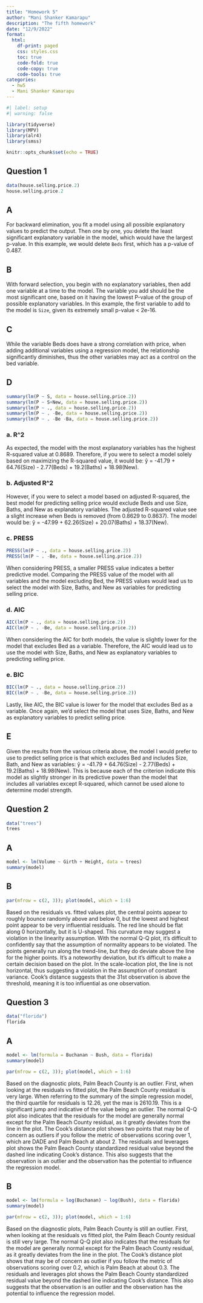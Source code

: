 ```yaml
---
title: "Homework 5"
author: "Mani Shanker Kamarapu"
description: "The fifth homework"
date: "12/9/2022"
format:
  html:
    df-print: paged
    css: styles.css
    toc: true
    code-fold: true
    code-copy: true
    code-tools: true
categories:
  - hw5
  - Mani Shanker Kamarapu
---
```


```r
#| label: setup
#| warning: false

library(tidyverse)
library(MPV)
library(alr4)
library(smss)

knitr::opts_chunk$set(echo = TRUE)
```

## Question 1

```r
data(house.selling.price.2)
house.selling.price.2
```

## A

For backward elimination, you fit a model using all possible explanatory values to predict the output. Then
one by one, you delete the least significant explanatory variable in the model, which would have the largest
p-value. In this example, we would delete `Beds` first, which has a p-value of 0.487.

## B

With forward selection, you begin with no explanatory variables, then add one variable at a time to the model.
The variable you add should be the most significant one, based on it having the lowest P-value of the group of
possible explanatory variables. In this example, the first variable to add to the model is `Size`, given its
extremely small p-value < 2e-16.

## C

While the variable Beds does have a strong correlation with price, when adding additional variables using a
regression model, the relationship significantly diminishes, thus the other variables may act as a control on
the bed variable.

## D

```r
summary(lm(P ~ S, data = house.selling.price.2))
summary(lm(P ~ S+New, data = house.selling.price.2))
summary(lm(P ~ ., data = house.selling.price.2))
summary(lm(P ~ . -Be, data = house.selling.price.2))
summary(lm(P ~ . -Be -Ba, data = house.selling.price.2))
```

### a. R^2

As expected, the model with the most explanatory variables has the highest R-squared value at 0.8689. Therefore, if you were to select a model solely based on maximizing the R-squared value, it would be: ŷ = -41.79 + 64.76(Size) - 2.77(Beds) + 19.2(Baths) + 18.98(New).

### b. Adjusted R^2

However, if you were to select a model based on adjusted R-squared, the best model for predicting selling price would exclude Beds and use Size, Baths, and New as explanatory variables. The adjusted R-squared value see a slight increase when Beds is removed (from 0.8629 to 0.8637). The model would be: ŷ  = -47.99 + 62.26(Size) + 20.07(Baths) + 18.37(New).

### c. PRESS

```r
PRESS(lm(P ~ ., data = house.selling.price.2))
PRESS(lm(P ~ . -Be, data = house.selling.price.2))
```

When considering PRESS, a smaller PRESS value indicates a better predictive model. Comparing the PRESS value of the model with all variables and the model excluding Bed, the PRESS values would lead us to select the model with Size, Baths, and New as variables for predicting selling price.

### d. AIC

```r
AIC(lm(P ~ ., data = house.selling.price.2))
AIC(lm(P ~ . -Be, data = house.selling.price.2))
```

When considering the AIC for both models, the value is slightly lower for the model that excludes Bed as a variable. Therefore, the AIC would lead us to use the model with Size, Baths, and New as explanatory variables to predicting selling price.

### e. BIC

```r
BIC(lm(P ~ ., data = house.selling.price.2))
BIC(lm(P ~ . -Be, data = house.selling.price.2))
```

Lastly, like AIC, the BIC value is lower for the model that excludes Bed as a variable. Once again, we’d select the model that uses Size, Baths, and New as explanatory variables to predict selling price.

## E

Given the results from the various criteria above, the model I would prefer to use to predict selling price is that which excludes Bed and includes Size, Bath, and New as variables: ŷ  = -41.79 + 64.76(Size) - 2.77(Beds) + 19.2(Baths) + 18.98(New). This is because each of the criterion indicate this model as slightly stronger in its predictive power than the model that includes all variables except R-squared, which cannot be used alone to determine model strength.

## Question 2

```r
data("trees")
trees
```

## A

```r
model <- lm(Volume ~ Girth + Height, data = trees)
summary(model)
```

## B

```r
par(mfrow = c(2, 3)); plot(model, which = 1:6)
```

Based on the residuals vs. fitted values plot, the central points appear to roughly bounce randomly above and below 0, but the lowest and highest point appear to be very influential residuals. The red line should be flat along 0 horizontally, but it is U-shaped. This curvature may suggest a violation in the linearity assumption. With the normal Q-Q plot, it’s difficult to confidently say that the assumption of normality appears to be violated. The points generally run along the trend-line, but they do deviate above the line for the higher points. It’s a noteworthy deviation, but it’s difficult to make a certain decision based on the plot. In the scale-location plot, the line is not horizontal, thus suggesting a violation in the assumption of constant variance. Cook’s distance suggests that the 31st observation is above the threshold, meaning it is too influential as one observation.

## Question 3

```r
data("florida")
florida
```

## A

```r
model <- lm(formula = Buchanan ~ Bush, data = florida)
summary(model)
```

```r
par(mfrow = c(2, 3)); plot(model, which = 1:6)
```

Based on the diagnostic plots, Palm Beach County is an outlier. First, when looking at the residuals vs fitted plot, the Palm Beach County residual is very large. When referring to the summary of the simple regression model, the third quartile for residuals is 12.26, yet the max is 2610.19. This is a significant jump and indicative of the value being an outlier. The normal Q-Q plot also indicates that the residuals for the model are generally normal except for the Palm Beach County residual, as it greatly deviates from the line in the plot. The Cook’s distance plot shows two points that may be of concern as outliers if you follow the metric of observations scoring over 1, which are DADE and Palm Beach at about 2. The residuals and leverages plot shows the Palm Beach County standardized residual value beyond the dashed line indicating Cook’s distance. This also suggests that the observation is an outlier and the observation has the potential to influence the regression model.

## B

```r
model <- lm(formula = log(Buchanan) ~ log(Bush), data = florida)
summary(model)
```

```r
par(mfrow = c(2, 3)); plot(model, which = 1:6)
```

Based on the diagnostic plots, Palm Beach County is still an outlier. First, when looking at the residuals vs fitted plot, the Palm Beach County residual is still very large. The normal Q-Q plot also indicates that the residuals for the model are generally normal except for the Palm Beach County residual, as it greatly deviates from the line in the plot. The Cook’s distance plot shows that may be of concern as outlier if you follow the metric of observations scoring over 0.2, which is Palm Beach at about 0.3. The residuals and leverages plot shows the Palm Beach County standardized residual value beyond the dashed line indicating Cook’s distance. This also suggests that the observation is an outlier and the observation has the potential to influence the regression model.
